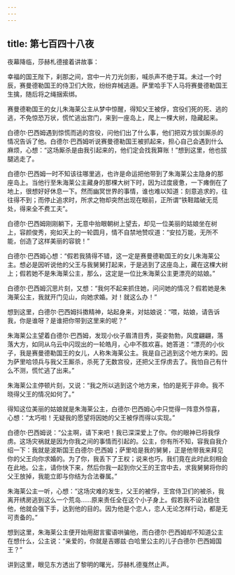```yaml
---
---
---
```

title: 第七百四十八夜
---






夜幕降临，莎赫札德接着讲故事：





幸福的国王陛下，刹那之间，宫中一片刀光剑影，喊杀声不绝于耳。未过一个时辰，赛曼德勒国王的侍卫们大败，纷纷弃械逃遁。萨里哈手下人马将赛曼德勒国王生擒，随后将之绳捆索绑。

赛曼德勒国王的女儿朱海莱公主从梦中惊醒，得知父王被俘，宫役们死的死、逃的逃，不免惊恐万状，慌忙逃出宫门，来到一座岛上，爬上一棵大树，隐藏起来。

白德尔·巴西姆遇到惊慌而逃的宫役，问他们出了什么事，他们把双方拔剑厮杀的情况告诉了他。白德尔·巴西姆听说赛曼德勒国王被抓起来，担心自己会遇到什么麻烦，心想：“这场厮杀是由我引起来的，他们定会找我算账！”想到这里，他也拔腿逃走了。

白德尔·巴西姆一时不知该往哪里逃，也许是命运把他带到了朱海莱公主隐身的那座岛上。当他行至朱海莱公主藏身的那棵大树下时，因为过度疲惫，一下瘫倒在了地上，很想好好休息一下。然而幽冥世界的事情，谁也难以知道：刻意追求的，往往得不到；而停止追求时，所求之物却突然出现在眼前，正所谓“铁鞋踏破无觅处，得来全不费工夫”。

白德尔·巴西姆刚刚躺下，无意中抬眼朝树上望去，却见一位美丽的姑娘坐在树上，容颜俊秀，宛如天上的一轮圆月，情不自禁地赞叹道：“安拉万能，无所不能，创造了这样美丽的容貌！”

白德尔·巴西姆心想：“假若我猜得不错，这一定是赛曼德勒国王的女儿朱海莱公主。想必是因听说他的父王与我舅舅打起来，于是逃到了这座岛上，藏在这棵大树上；假若她不是朱海莱公主，那么，这定是一位比朱海莱公主更漂亮的姑娘。”

白德尔·巴西姆沉思片刻，又想：“我何不起来抓住她，问问她的情况？假若她是朱海莱公主，我就开门见山，向她求婚。对！就这么办！”

想到这里，白德尔·巴西姆抖擞精神，站起身来，对姑娘说：“喂，姑娘，请告诉我，你是谁呀？是谁把你带到这里来的呢？”

朱海莱公主望着白德尔·巴西姆，发现小伙子眉清目秀，英姿勃勃，风度翩翩，落落大方，如同从乌云中闪现出的一轮皓月，心中不胜欢喜。她答道：“漂亮的小伙子，我是赛曼德勒国王的女儿，人称朱海莱公主。我是自己逃到这个地方来的。因为萨里哈领兵与我父王厮杀，杀死了无数宫役，还把父王俘虏去了。我怕自己有什么不测，慌忙逃了出来。”

朱海莱公主停顿片刻，又说：“我之所以逃到这个地方来，怕的是死于非命。我不晓得父王的情况如何了。”

得知这位美丽的姑娘就是朱海莱公主，白德尔·巴西姆心中只觉得一阵意外惊喜，心想：“太巧啦！无疑我的愿望将因她的父王被俘而得以实现。”

白德尔·巴西姆说：“公主啊，请下来吧！我已深深爱上了你。你的眼神已将我俘虏。这场灾祸就是因为你我之间的事情而引起的。公主，你有所不知，容我自我介绍一下：我就是波斯国王白德尔·巴西姆；萨里哈是我的舅舅，正是他带我来拜见你的父王向你求婚的。为了你，我丢下了王权；说来也巧，我们竟在此时此刻相会在此地。公主，请你快下来，然后你我一起到你父王的王宫中去，求我舅舅将你的父王放掉，我能立即与你结为合法眷属。”

朱海莱公主一听，心想：“这场灾难的发生，父王的被俘，王宫侍卫们的被杀，我离开绣房逃到这么一个荒岛……原来责任全在这个小子身上。假若我不设法稳住他，他就会强下手，达到他的目的。因为他是个恋人，恋人无论怎样行动，都是无可责备的。”

想到这里，朱海莱公主便开始用甜言蜜语哄骗他，而白德尔·巴西姆却不知道公主在想什么，公主说：“亲爱的，你就是吉娜兹·白哈里公主的儿子白德尔·巴西姆国王？”





讲到这里，眼见东方透出了黎明的曙光，莎赫札德戛然止声。